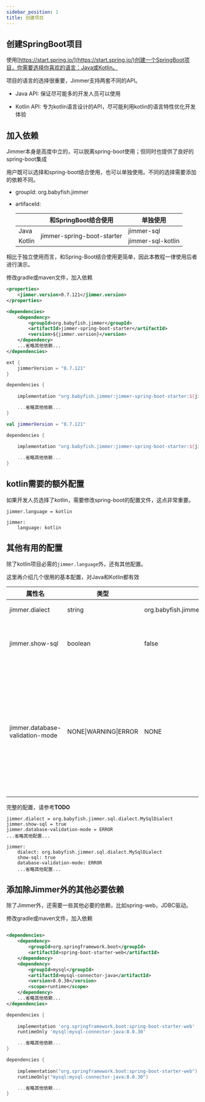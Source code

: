 ```yaml
---
sidebar_position: 1
title: 创建项目
---
```



## 创建SpringBoot项目

使用[https://start.spring.io/](https://start.spring.io/)创建一个SpringBoot项目，你需要选择你喜欢的语言：Java或Kotlin。

项目的语言的选择很重要，Jimmer支持两套不同的API。

- Java API: 保证尽可能多的开发人员可以使用

- Kotlin API: 专为kotlin语言设计的API，尽可能利用kotlin的语言特性优化开发体验

## 加入依赖

Jimmer本身是高度中立的，可以脱离spring-boot使用；但同时也提供了良好的spring-boot集成

用户既可以选择和spring-boot结合使用，也可以单独使用。不同的选择需要添加的依赖不同。

-   groupId: 
    org.babyfish.jimmer

-   artifaceId:

    <table>
        <thead>
            <tr>
                <th></th>
                <th>和SpringBoot结合使用</th>
                <th>单独使用</th>
            </tr>
        </thead>
        <tbody>
            <tr>
                <td>Java</td>
                <td rowspan="2">jimmer-spring-boot-starter</td>
                <td>jimmer-sql</td>
            </tr>
            <tr>
                <td>Kotlin</td>
                <td>jimmer-sql-kotlin</td>
            </tr>
        </tbody>
    </table>    

相比于独立使用而言，和Spring-Boot结合使用更简单，因此本教程一律使用后者进行演示。

修改gradle或maven文件，加入依赖

<Tabs groupId="buildTool">
<TabItem value="maven" label="Maven">

```xml title="pom.xml"
<properties>
    <jimmer.version>0.7.121</jimmer.version>
</properties>

<dependencies>
    <dependency>
        <groupId>org.babyfish.jimmer</groupId>
        <artifactId>jimmer-spring-boot-starter</artifactId>
        <version>${jimmer.version}</version>
    </dependency>
    ...省略其他依赖...
</dependencies>
```

</TabItem>
<TabItem value="gradle" label="Gradle">

```groovy title="build.gradle"
ext {
    jimmerVersion = "0.7.121"
}

dependencies {
    
    implementation "org.babyfish.jimmer:jimmer-spring-boot-starter:${jimmerVersion}"

    ...省略其他依赖...
}
```

</TabItem>
<TabItem value="gradlekts" label="Gradle(kts)">

```kotlin title="build.gradle.kts"
val jimmerVersion = "0.7.121"

dependencies {
    
    implementation "org.babyfish.jimmer:jimmer-spring-boot-starter:${jimmerVersion}"

    ...省略其他依赖...
}
```

</TabItem>
</Tabs>

## kotlin需要的额外配置

如果开发人员选择了kotlin，需要修改spring-boot的配置文件，这点非常重要。

<Tabs groupId="springBoot">
<TabItem value="properties" label="application.properties">

```
jimmer.language = kotlin
```

</TabItem>
<TabItem value="maven" label="application.yml">

```
jimmer:
    language: kotlin
```

</TabItem>
</Tabs>

## 其他有用的配置

除了kotlin项目必需的`jimmer.language`外，还有其他配置。

这里再介绍几个很用的基本配置，对Java和Kotlin都有效

|属性名|类型|默认值|描述|
|---|---|---|---|
|jimmer.dialect|string|org.babyfish.jimmer.sql.dialect.DefaultDialect|数据库方言类名|
|jimmer.show-sql|boolean|false|如果为true，自动打印被执行的SQL|
|jimmer.database-validation-mode|NONE&#124;WARNING&#124;ERROR|NONE|如果非NONE，验证数据库结构和代码实体类型结构的一致性，如果不一致，WARNING导致日志告警，ERROR导致报错|

完整的配置，请参考**TODO**

<Tabs groupId="springBoot">
<TabItem value="properties" label="application.properties">

```
jimmer.dialect = org.babyfish.jimmer.sql.dialect.MySqlDialect
jimmer.show-sql = true
jimmer.database-validation-mode = ERROR
...省略其他配置...
```

</TabItem>
<TabItem value="maven" label="application.yml">

```
jimmer:
    dialect: org.babyfish.jimmer.sql.dialect.MySqlDialect
    show-sql: true
    database-validation-mode: ERROR
    ...省略其他配置...
```

</TabItem>
</Tabs>

## 添加除Jimmer外的其他必要依赖

除了Jimmer外，还需要一些其他必要的依赖，比如spring-web，JDBC驱动。

修改gradle或maven文件，加入依赖

<Tabs groupId="buildTool">
<TabItem value="maven" label="Maven">

```xml title="pom.xml"

<dependencies>
    <dependency>
        <groupId>org.springframework.boot</groupId>
        <artifactId>spring-boot-starter-web</artifactId>
    </dependency>
    <dependency>
        <groupId>mysql</groupId>
        <artifactId>mysql-connector-java</artifactId>
        <version>8.0.30</version>
        <scope>runtime</scope>
    </dependency>
    ...省略其他依赖...
</dependencies>
```

</TabItem>
<TabItem value="gradle" label="Gradle">

```groovy title="build.gradle"
dependencies {
    
    implementation 'org.springframework.boot:spring-boot-starter-web'
    runtimeOnly 'mysql:mysql-connector-java:8.0.30'

    ...省略其他依赖...
}
```

</TabItem>
<TabItem value="gradlekts" label="Gradle(kts)">

```kotlin title="build.gradle.kts"
dependencies {
    
    implementation("org.springframework.boot:spring-boot-starter-web")
    runtimeOnly("mysql:mysql-connector-java:8.0.30")

    ...省略其他依赖...
}
```

</TabItem>
</Tabs>